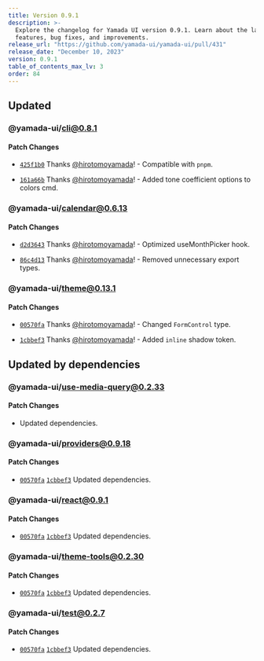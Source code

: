 ```yaml
---
title: Version 0.9.1
description: >-
  Explore the changelog for Yamada UI version 0.9.1. Learn about the latest
  features, bug fixes, and improvements.
release_url: "https://github.com/yamada-ui/yamada-ui/pull/431"
release_date: "December 10, 2023"
version: 0.9.1
table_of_contents_max_lv: 3
order: 84
---
```


## Updated

### @yamada-ui/cli@0.8.1

#### Patch Changes

- [`425f1b0`](https://github.com/hirotomoyamada/yamada-ui/commit/425f1b02d4dfa2d63b5baad56e26e07ab1fdfb35) Thanks [@hirotomoyamada](https://github.com/hirotomoyamada)! - Compatible with `pnpm`.

- [`161a66b`](https://github.com/hirotomoyamada/yamada-ui/commit/161a66bd5b48bbd0739fe5e28e1ecd92be0800b9) Thanks [@hirotomoyamada](https://github.com/hirotomoyamada)! - Added tone coefficient options to colors cmd.

### @yamada-ui/calendar@0.6.13

#### Patch Changes

- [`d2d3643`](https://github.com/hirotomoyamada/yamada-ui/commit/d2d3643893dc1fd43d88ae26cb28a7057ee936e1) Thanks [@hirotomoyamada](https://github.com/hirotomoyamada)! - Optimized useMonthPicker hook.

- [`86c4d13`](https://github.com/hirotomoyamada/yamada-ui/commit/86c4d139bfbda9af2ffadfccc8543f37341b2187) Thanks [@hirotomoyamada](https://github.com/hirotomoyamada)! - Removed unnecessary export types.

### @yamada-ui/theme@0.13.1

#### Patch Changes

- [`00570fa`](https://github.com/hirotomoyamada/yamada-ui/commit/00570faf38843ff2786f3750594d32fae86edadc) Thanks [@hirotomoyamada](https://github.com/hirotomoyamada)! - Changed `FormControl` type.

- [`1cbbef3`](https://github.com/hirotomoyamada/yamada-ui/commit/1cbbef31657f9aff7a46d960ff4d47246d2ba453) Thanks [@hirotomoyamada](https://github.com/hirotomoyamada)! - Added `inline` shadow token.

## Updated by dependencies

### @yamada-ui/use-media-query@0.2.33

#### Patch Changes

- Updated dependencies.

### @yamada-ui/providers@0.9.18

#### Patch Changes

- [`00570fa`](https://github.com/hirotomoyamada/yamada-ui/commit/00570faf38843ff2786f3750594d32fae86edadc) [`1cbbef3`](https://github.com/hirotomoyamada/yamada-ui/commit/1cbbef31657f9aff7a46d960ff4d47246d2ba453) Updated dependencies.

### @yamada-ui/react@0.9.1

#### Patch Changes

- [`00570fa`](https://github.com/hirotomoyamada/yamada-ui/commit/00570faf38843ff2786f3750594d32fae86edadc) [`1cbbef3`](https://github.com/hirotomoyamada/yamada-ui/commit/1cbbef31657f9aff7a46d960ff4d47246d2ba453) Updated dependencies.

### @yamada-ui/theme-tools@0.2.30

#### Patch Changes

- [`00570fa`](https://github.com/hirotomoyamada/yamada-ui/commit/00570faf38843ff2786f3750594d32fae86edadc) [`1cbbef3`](https://github.com/hirotomoyamada/yamada-ui/commit/1cbbef31657f9aff7a46d960ff4d47246d2ba453) Updated dependencies.

### @yamada-ui/test@0.2.7

#### Patch Changes

- [`00570fa`](https://github.com/hirotomoyamada/yamada-ui/commit/00570faf38843ff2786f3750594d32fae86edadc) [`1cbbef3`](https://github.com/hirotomoyamada/yamada-ui/commit/1cbbef31657f9aff7a46d960ff4d47246d2ba453) Updated dependencies.
